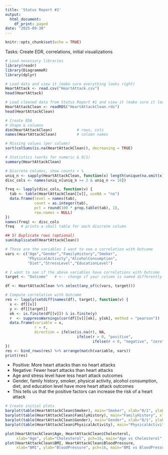 ```yaml
---
title: 'Status Report #2'
output:
  html_document:
    df_print: paged
date: "2025-09-30"
---
```


```r
knitr::opts_chunk$set(echo = TRUE)
```

Tasks: Create EDR, correlations, initial visualizations

```r
# Load necessary libraries
library(readr)
library(DiagrammeR)
library(dplyr)

# Load data and view it (make sure everything looks right)
HeartAttack <- read.csv("HeartAttack.csv")
head(HeartAttack)

# Load cleaned data from Status Report #1 and view it (make sure it looks right)
HeartAttackClean <- readRDS("HeartAttackClean.rds")
head(HeartAttackClean)
```

```r
# Create EDA
# Shape & columns
dim(HeartAttackClean)           # rows, cols
names(HeartAttackClean)         # column names

# Missing values (per column)
sort(colSums(is.na(HeartAttackClean)), decreasing = TRUE)

# Statistics (works for numeric & 0/1)
summary(HeartAttackClean)

# Discrete columns, show counts + %
uniq_n <- sapply(HeartAttackClean, function(x) length(unique(na.omit(x))))
disc_cols <- names(uniq_n[uniq_n >= 2 & uniq_n <= 10])

freq <- lapply(disc_cols, function(v) {
  tab <- table(HeartAttackClean[[v]], useNA = "no")
  data.frame(level = names(tab),
             count = as.integer(tab),
             pct = round(100 * prop.table(tab), 1),
             row.names = NULL)
})
names(freq) <- disc_cols
freq   # prints a small table for each discrete column

## 5) Duplicate rows (optional)
sum(duplicated(HeartAttackClean))
```

```r
# These are the variables I want to see a correlation with Outcome
vars <- c("Age","Gender","FamilyHistory","Smoker",
          "PhysicalActivity","AlcoholConsumption",
          "Diet","StressLevel","EducationLevel")

# I want to see if the above variables have correlations with Outcome 
target <- "Outcome"   # <-- change if your column is named differently

df <- HeartAttackClean %>% select(any_of(c(vars, target)))

# Compute correlation with Outcome
res <- lapply(setdiff(names(df), target), function(v) {
  x <- df[[v]]
  y <- df[[target]]
  ok <- is.finite(df[[v]]) & is.finite(y)
  r  <- suppressWarnings(cor(df[[v]][ok], y[ok], method = "pearson"))  # phi for 0/1
  data.frame(variable = v,
             r = r,
             direction = ifelse(is.na(r), NA,
                                ifelse(r > 0, "positive",
                                       ifelse(r < 0, "negative", "zero"))))
})
res <- bind_rows(res) %>% arrange(match(variable, vars))
print(res)
```
- Positive: More heart attacks than no heart attacks  
- Negative: Fewer heart attacks than heart attacks  
- Age and stress level have less heart attack outcomes  
- Gender, family history, smoker, physical activity, alcohol consumption, diet, and education level have more heart attack outcomes  
- This tells us that the positive factors can increase the risk of a heart attack 

```r
# Create initial plots
barplot(table(HeartAttackClean$Smoker), main="Smoker", xlab="0/1", ylab="Count", col = c("pink", "lightblue"))     # Smoker vs Non-Smoker Count
barplot(table(HeartAttackClean$FamilyHistory), main="FamilyHistory", xlab="0/1", ylab="Count", col = c("purple", "steelblue"))     # Family History Yes vs No Count
barplot(table(HeartAttackClean$Gender), main="Gender", xlab="0/1", ylab="Count", col = c("pink", "blue"))          # Male vs Female Count
barplot(table(HeartAttackClean$PhysicalActivity), main="PhysicalActivity", xlab="level", ylab="Count", col = c("aquamarine", "cadetblue2", "coral1", "darkolivegreen", "deeppink", "orchid", "royalblue1"))        # Physical Activity Count

plot(HeartAttackClean$Age, HeartAttackClean$Cholesterol,
     xlab="Age", ylab="Cholesterol", pch=16, main="Age vs Cholesterol", col = c("skyblue", "slateblue1"))       # Age vs Cholesterol
plot(HeartAttackClean$BMI, HeartAttackClean$BloodPressure,
     xlab="BMI", ylab="BloodPressure", pch=16, main="BMI vs BloodPressure", col = c("thistle1", "violetred1"))      # BMI vs Blood Pressure 

```

